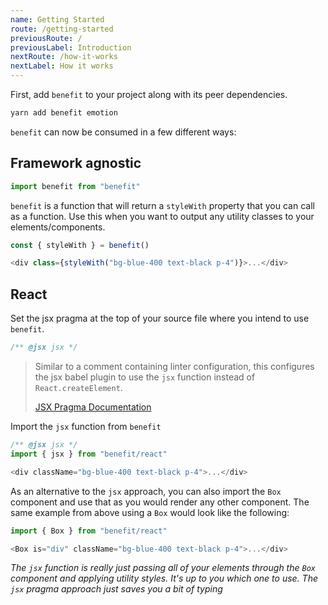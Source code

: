 ```yaml
---
name: Getting Started
route: /getting-started
previousRoute: /
previousLabel: Introduction
nextRoute: /how-it-works
nextLabel: How it works
---
```



First, add `benefit` to your project along with its peer dependencies.

```bash
yarn add benefit emotion
```

`benefit` can now be consumed in a few different ways:

## Framework agnostic

```js
import benefit from "benefit"
```

`benefit` is a function that will return a `styleWith` property that you can call as a function. Use this when you want to output any utility classes to your elements/components.

```js
const { styleWith } = benefit()

<div class={styleWith("bg-blue-400 text-black p-4")}>...</div>
```

## React

Set the jsx pragma at the top of your source file where you intend to use `benefit`.

```js
/** @jsx jsx */
```

> Similar to a comment containing linter configuration, this configures the jsx babel plugin to use the `jsx` function instead of `React.createElement`.
>
> [JSX Pragma Documentation](https://babeljs.io/docs/en/babel-plugin-transform-react-jsx#pragma)

Import the `jsx` function from `benefit`

```js
/** @jsx jsx */
import { jsx } from "benefit/react"
```

```js
<div className="bg-blue-400 text-black p-4">...</div>
```

As an alternative to the `jsx` approach, you can also import the `Box` component and use that as you would render any other component. The same example from above using a `Box` would look like the following:

```js
import { Box } from "benefit/react"
```

```js
<Box is="div" className="bg-blue-400 text-black p-4">...</div>
```

_The `jsx` function is really just passing all of your elements through the `Box` component and applying utility styles. It's up to you which one to use. The `jsx` pragma approach just saves you a bit of typing_
